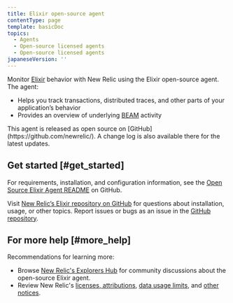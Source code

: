 ```yaml
---
title: Elixir open-source agent
contentType: page
template: basicDoc
topics:
  - Agents
  - Open-source licensed agents
  - Open-source licensed agents
japaneseVersion: ''
---
```


Monitor [Elixir](https://github.com/newrelic/elixir_agent) behavior with New Relic using the Elixir open-source agent. The agent:

* Helps you track transactions, distributed traces, and other parts of your application’s behavior
* Provides an overview of underlying [BEAM](http://erlang.org/faq/implementations.html#idp32950544) activity

<Callout variant="tip">
  This agent is released as open source on [GitHub](https://github.com/newrelic/). A change log is also available there for the latest updates.
</Callout>

## Get started [#get_started]

For requirements, installation, and configuration information, see the [Open Source Elixir Agent README](https://github.com/newrelic/elixir_agent/blob/master/README.md) on GitHub.

Visit [New Relic’s Elixir repository on GitHub](https://discuss.newrelic.com/t/introducing-new-relic-s-open-source-elixir-agent/58566) for questions about installation, usage, or other topics. Report issues or bugs as an issue in the [GitHub repository](https://github.com/newrelic/elixir_agent/issues).

## For more help [#more_help]

Recommendations for learning more:

* Browse [New Relic's Explorers Hub](https://discuss.newrelic.com/tags/elixiragent) for community discussions about the open-source Elixir agent.
* Review New Relic's [licenses, attributions](/docs/licenses/), [data usage limits](/docs/licenses/license-information/general-usage-licenses/new-relic-data-usage-limits-policies), and [other notices](/docs/licenses/license-information).
